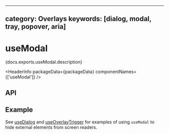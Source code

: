 <!-- Copyright 2020 Adobe. All rights reserved.
This file is licensed to you under the Apache License, Version 2.0 (the "License");
you may not use this file except in compliance with the License. You may obtain a copy
of the License at http://www.apache.org/licenses/LICENSE-2.0
Unless required by applicable law or agreed to in writing, software distributed under
the License is distributed on an "AS IS" BASIS, WITHOUT WARRANTIES OR REPRESENTATIONS
OF ANY KIND, either express or implied. See the License for the specific language
governing permissions and limitations under the License. -->



---
category: Overlays
keywords: [dialog, modal, tray, popover, aria]
---

# useModal

<p>{docs.exports.useModal.description}</p>

<HeaderInfo
  packageData={packageData}
  componentNames={['useModal']} />

## API

<FunctionAPI function={docs.exports.useModal} links={docs.links} />

## Example

See [useDialog](useDialog.html#example) and [useOverlayTrigger](useOverlayTrigger.html#example) for examples of using
`useModal` to hide external elements from screen readers.
